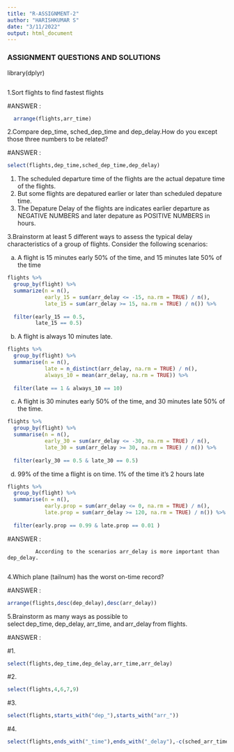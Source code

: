 ---
title: "R-ASSIGNMENT-2"
author: "HARISHKUMAR S"
date: "3/11/2022"
output: html_document
---

### ASSIGNMENT QUESTIONS AND SOLUTIONS

library(dplyr)

```{r}
```
1.Sort flights to find fastest flights

#ANSWER :

```{r}
  arrange(flights,arr_time)
```

2.Compare dep_time, sched_dep_time and dep_delay.How do you except those three numbers to be related?

#ANSWER :

```{r}
select(flights,dep_time,sched_dep_time,dep_delay)
```

1.  The scheduled departure time of the flights are the actual depature time of the flights.
2.  But some flights are depatured earlier or later than scheduled depature time.
3.  The Depature Delay of the flights are indicates earlier departure as NEGATIVE NUMBERS and later depature as POSITIVE NUMBERS in hours.


3.Brainstorm at least 5 different ways to assess the typical delay characteristics of a group of flights. Consider the following scenarios:

a. A flight is 15 minutes early 50% of the time, and 15 minutes late 50% of the time

```{r}
flights %>%
  group_by(flight) %>%
  summarize(n = n(),
            early_15 = sum(arr_delay <= -15, na.rm = TRUE) / n(),
            late_15 = sum(arr_delay >= 15, na.rm = TRUE) / n()) %>%
  
  filter(early_15 == 0.5,
         late_15 == 0.5)
```


b. A flight is always 10 minutes late.

```{r}
flights %>% 
  group_by(flight) %>% 
  summarise(n = n(),
            late = n_distinct(arr_delay, na.rm = TRUE) / n(), 
            always_10 = mean(arr_delay, na.rm = TRUE)) %>%
              
  filter(late == 1 & always_10 == 10)
```


c. A flight is 30 minutes early 50% of the time, and 30 minutes late 50% of the time.

```{r}
flights %>% 
  group_by(flight) %>% 
  summarise(n = n(),
            early_30 = sum(arr_delay <= -30, na.rm = TRUE) / n(),
            late_30 = sum(arr_delay >= 30, na.rm = TRUE) / n()) %>%
  
  filter(early_30 == 0.5 & late_30 == 0.5)
```

d. 99% of the time a flight is on time. 1% of the time it's 2 hours late

```{r}
flights %>% 
  group_by(flight) %>% 
  summarise(n = n(),
            early.prop = sum(arr_delay <= 0, na.rm = TRUE) / n(),
            late.prop = sum(arr_delay >= 120, na.rm = TRUE) / n()) %>%
  
  filter(early.prop == 0.99 & late.prop == 0.01 )
```


#ANSWER :

             According to the scenarios arr_delay is more important than dep_delay.
             

4.Which plane (tailnum) has the worst on-time record?

#ANSWER :

```{r}
arrange(flights,desc(dep_delay),desc(arr_delay))
```

5.Brainstorm as many ways as possible to select dep_time, dep_delay, arr_time, and arr_delay from flights.

#ANSWER :

#1.

```{r}
select(flights,dep_time,dep_delay,arr_time,arr_delay)
```

#2.

```{r}
select(flights,4,6,7,9)
```

#3.

```{r}
select(flights,starts_with("dep_"),starts_with("arr_"))
```

#4.

```{r}
select(flights,ends_with("_time"),ends_with("_delay"),-c(sched_arr_time,sched_dep_time,air_time))
```
